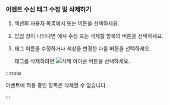 ### 이벤트 수신 태그 수정 및 삭제하기

1. <Cmdname sid="alert_receive_settings_by_member" className="uitext" /> 섹션의 사용자 목록에서 <Cmdname sid="add_tag" className="uitext" /> 또는 <LinkImage img="ico-add.svg" desc="추가 아이콘" /> 버튼을 선택하세요.

1. <Cmdname sid="event_tag" className="uitext" /> 팝업 창이 나타나면 <Cmdname sid="event_tag_list" className="uitext" />에서 수정 또는 삭제할 항목의 <LinkImage img="ico-edit.svg" desc="편집 아이콘" /> 버튼을 선택하세요.

1. 태그 이름을 수정하거나 색상을 변경한 다음 <Cmdname sid="apply" className="uitext" /> 버튼을 선택하세요.
  
    태그를 삭제하려면 ![삭제 아이콘](/img/ico-trash-red.svg) <Cmdname sid="delete_tag" className="uitext" /> 버튼을 선택하세요.

:::note

이벤트에 적용 중인 <Cmdname sid="event_tag" className="uitext" /> 항목은 삭제할 수 없습니다.

:::